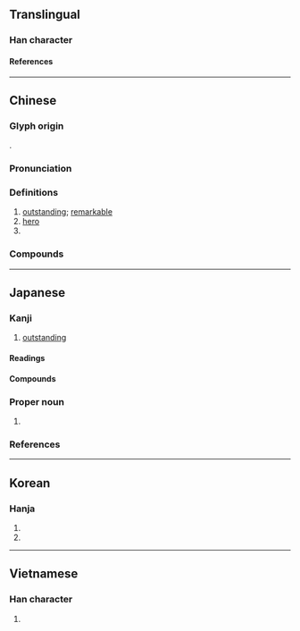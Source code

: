 {{also|杰}}
{{character info}}
==Translingual==

===Han character===
{{Han char|rn=9|rad=人|as=10|asj=11|sn=12|snj=13|four=25294|canj=ONQD|ids=⿰亻桀}}

====References====
{{Han ref|kx=0113.090|dkj=00955|dj=0240.150|hdz=10204.050|uh=5091}}

----

==Chinese==
{{zh-forms|s=杰|alt=桀}}

===Glyph origin===
{{Han etym}}
{{Han compound|桀|亻|c1=p|c2=s|t2=person|ls=psc}}.

===Pronunciation===
{{zh-pron
|m=jié
|c=git6
|h=pfs=khie̍t
|mn=kia̍t
|mn-t=giag8/giêg8
|mn-t_note=giag8 - hantou; giêg8 - Chaozhou
|mc=y
|oc=y
|cat=a,n,pn
}}
{{attn|hak|also kiet?}}

===Definitions===
{{zh-hanzi}}

# [[outstanding]]; [[remarkable]]
# [[hero]]
# {{surname|zh}}

===Compounds===
{{zh-der|傑出|傑作|俊傑|人傑地靈|四傑|怪傑|初唐四傑|地靈人傑|人傑|女中豪傑|傑克|精心傑作|豪傑|英傑|英雄豪傑|傑克南瓜燈}}

----

==Japanese==
{{ja-kanji forms-IVS
|vs1=02
|vs2=04
|col-vs1=aj
|col-vs2=hdmj
|pic-shin=U5091-j.svg
|pic-kyu=U5091-kyu.svg
|ref={{R:Kanjipedia|0001875800}}
|ref2={{R:ja:KDJ|190|145}}
|ref3={{R:ja:SKJ|143|83}}
}}

===Kanji===
{{ja-kanji|grade=c|rs=人11}}

# [[outstanding]]

====Readings====
{{ja-readings
|goon=げち
|kanon=けつ
|kun=すぐ-れる
|nanori=すぐる, たかし, たけし
}}

====Compounds====
{{col2-u|ja
|{{ja-r|傑%魁|けっ%かい}}
|{{ja-r|傑%黠|けっ%かつ}} ({{ja-r|桀%黠|けっ%かつ|rom=-}})
|{{ja-r|傑%作|けっ%さく}}
|{{ja-r|傑%士|けっ%し}}
|{{ja-r|傑%出|けっ%しゅつ}}
|{{ja-r|傑%俊|けっ%しゅん|rom=-}}, {{ja-r|傑%儁|けっ%しゅん}}
|{{ja-r|傑%人|けつ%じん}}
|{{ja-r|傑%然|けつ%ぜん}}
|{{ja-r|傑%僧|けっ%そう}}
|{{ja-r|傑%物|けつ%ぶつ}}
|{{ja-r|英%傑|えい%けつ}}
|{{ja-r|快%傑|かい%けつ}}
|{{ja-r|怪%傑|かい%けつ}}
|{{ja-r|魁%傑|かい%けつ}}
|{{ja-r|岸%傑|がん%けつ}}
|{{ja-r|奇%傑|き%けつ}}
|{{ja-r|高%傑|こう%けつ}}
|{{ja-r|豪%傑|ごう%けつ}} ({{ja-r|豪%桀|ごう%けつ|rom=-}})
|{{ja-r|三%傑|さん%けつ}}
|{{ja-r|四%傑|し%けつ}}
|{{ja-r|俊%傑|しゅん%けつ}}
|{{ja-r|女%傑|じょ%けつ}}
|{{ja-r|人%傑|じん%けつ}}
|{{ja-r|卓%傑|たく%けつ}}
|{{ja-r|挺%傑|てい%けつ}}
|{{ja-r|雄%傑|ゆう%けつ}} ({{ja-r|雄%桀|ゆう%けつ|rom=-}})
}}

===Proper noun===
{{ja-pos|proper|すぐる}}

# {{given name|ja|male|sort=すぐる}}

===References===
<references/>

----

==Korean==

===Hanja===
{{ko-hanja|호걸|호걸|걸}}

# {{hanja form of|걸|[[hero]]}}
# {{hanja form of|걸|[[remarkable]], [[outstanding]]}}

----

==Vietnamese==

===Han character===
{{vi-readings|reading=[[kiệt]]|rs=人10}}

# {{rfdef|vi|sort=人10}}